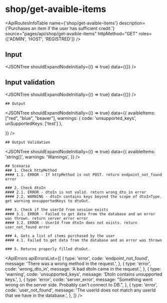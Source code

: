 

<Meta title="ApplicationModel/ApiRoutes/shop/get-avaible-items" />

# shop/get-avaible-items

<ApiRoutesInfoTable
  name={'shop/get-avaible-items'}
  description={'Purchases an item if the user has sufficient credit.'}
  source="pages/api/shop/get-avaible-items"
  httpMethod="GET"
  roles={['ADMIN', 'HOST', 'REGISTRED']}
/>

## Input

<JSONTree shouldExpandNodeInitially={() => true} data={{}} />

## Input validation

<JSONTree shouldExpandNodeInitially={() => true} data={{}} />

    ## Output

<JSONTree
  shouldExpandNodeInitially={() => true}
  data={{
    avaibleItems: ["red", "blue", "beaver"],
    warnings: { code: 'unsupported_keys', unSupportedKeys: ['test'] },

}}
/>

    ## Output Validation

<JSONTree
  shouldExpandNodeInitially={() => true}
  data={{
    avaibleItems: 'string[]',
    warnings: 'Warnings',
  }}
/>

    ## Scenario
    ### 1. Check httpMethod
    #### 1.1. ERROR - If httpMethod is not POST. return endpoint_not_found error

    ### 2. Check dtoIn
    #### 2.1. ERROR - dtoIn is not valid. return wrong_dto_in error
    #### 2.2. WARNING - dtoIn contains keys beyond the scope of dtoInType. get warning unsupportedKeys to dtoOut.

    ### 3. Check if the userId from session exists
    #### 3.1. ERROR - Failed to get data from the database and an error was thrown. return server_error error
    #### 3.2. ERROR - UserId from dtoIn does not exists. return user_not_found error

    ### 4. Gets a list of items purchased by the user
    #### 4.1. Failed to get data from the database and an error was thrown

    ### 5. Returns properly filled dtoOut.

<ApiErrors
  apiErrorsList={[
    {
      type: 'error',
      code: 'endpoint_not_found',
      message: 'There was a wrong method in the request.',
    },
    {
      type: 'error',
      code: 'wrong_dto_in',
      message: 'A bad dtoIn came in the request.',
    },
    {
      type: 'warning',
      code: 'unsupported_keys',
      message: 'DtoIn contains unsupported keys.',
    },
    {
      type: 'error',
      code: 'server_error',
      message:
        "Something went wrong on the server side. Probably can't connect to DB.",
    },
    {
      type: 'error',
      code: 'user_not_found',
      message:
        'The userId does not match any userId that we have in the database.',
    },
  ]}
/>
